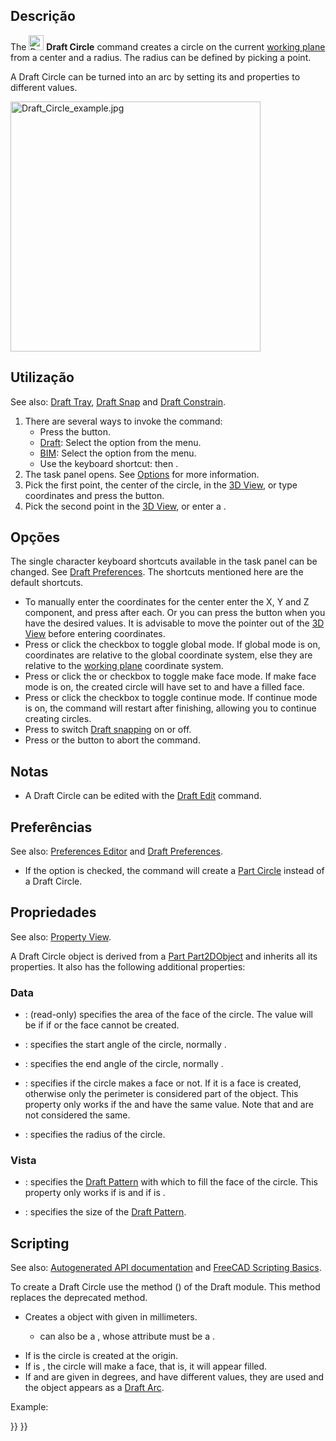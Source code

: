 <languages/>

<div class="mw-translate-fuzzy">
{{Docnav
|[[Draft_Arc_3Points/pt-br|Arco 3Pontos]]
|[[Draft_Ellipse/pt-br|Elipse]]
|[[Draft_Workbench/pt-br|Draft]]
|IconL=Draft_Arc_3Points.svg
|IconR=Draft_Ellipse.svg
|IconC=Workbench_Draft.svg
}}
</div>

{{GuiCommand
|Name=Draft Circle
|MenuLocation=Drafting → Circle<br>2D Drafting → Circle
|Workbenches=[[Draft_Workbench|Draft]], [[BIM_Workbench|BIM]]
|Shortcut={{KEY|C}} {{KEY|I}}
|Version=0.7
|SeeAlso=[[Draft_Arc|Draft Arc]], [[Draft_Arc_3Points|Draft Arc 3Points]]
}}

<span id="Description"></span>
==Descrição== 

The [[Image:Draft_Circle.svg|24px]] '''Draft Circle''' command creates a circle on the current [[Draft_SelectPlane|working plane]] from a center and a radius. The radius can be defined by picking a point.

A Draft Circle can be turned into an arc by setting its {{PropertyData|First Angle}} and {{PropertyData|Last Angle}} properties to different values.

[[Image:Draft_Circle_example.jpg|400px]]
{{Caption|Circle defined by two points, center and radius}}

<span id="Usage"></span>
==Utilização== 

See also: [[Draft_Tray|Draft Tray]], [[Draft_Snap|Draft Snap]] and [[Draft_Constrain|Draft Constrain]].

# There are several ways to invoke the command:
#* Press the {{Button|[[Image:Draft_Circle.svg|16px]] [[Draft_Circle|Circle]]}} button.
#* [[Draft_Workbench|Draft]]: Select the {{MenuCommand|Drafting → [[Image:Draft_Circle.svg|16px]] Circle}} option from the menu.
#* [[BIM_Workbench|BIM]]: Select the {{MenuCommand|2D Drafting → [[Image:Draft_Circle.svg|16px]] Circle}} option from the menu.
#* Use the keyboard shortcut: {{KEY|C}} then {{KEY|I}}.
# The {{MenuCommand|Circle}} task panel opens. See [[#Options|Options]] for more information.
# Pick the first point, the center of the circle, in the [[3D_View|3D View]], or type coordinates and press the {{Button|[[Image:Draft_AddPoint.svg|16px]] Enter Point}} button.
# Pick the second point in the [[3D_View|3D View]], or enter a {{MenuCommand|Radius}}.

<span id="Options"></span>
==Opções==

The single character keyboard shortcuts available in the task panel can be changed. See [[Draft_Preferences|Draft Preferences]]. The shortcuts mentioned here are the default shortcuts.

* To manually enter the coordinates for the center enter the X, Y and Z component, and press {{KEY|Enter}} after each. Or you can press the {{Button|[[Image:Draft_AddPoint.svg|16px]] Enter Point}} button when you have the desired values. It is advisable to move the pointer out of the [[3D_View|3D View]] before entering coordinates.
* Press {{KEY|G}} or click the {{MenuCommand|Global}} checkbox to toggle global mode. If global mode is on, coordinates are relative to the global coordinate system, else they are relative to the [[Draft_SelectPlane|working plane]] coordinate system.
* Press {{KEY|F}} or click the {{MenuCommand|Filled}}{{VersionNoteMinus|1.0}} or {{MenuCommand|Make face}}{{VersionNote|1.1}} checkbox to toggle make face mode. If make face mode is on, the created circle will have {{PropertyData|Make Face}} set to {{TRUE}} and have a filled face.
* Press {{KEY|N}} or click the {{MenuCommand|Continue}} checkbox to toggle continue mode. If continue mode is on, the command will restart after finishing, allowing you to continue creating circles.
* Press {{KEY|S}} to switch [[Draft_Snap|Draft snapping]] on or off.
* Press {{KEY|Esc}} or the {{Button|Close}} button to abort the command.

<span id="Notes"></span>
==Notas==

* A Draft Circle can be edited with the [[Draft_Edit|Draft Edit]] command.

<span id="Preferences"></span>
==Preferências==

See also: [[Preferences_Editor|Preferences Editor]] and [[Draft_Preferences|Draft Preferences]].

* If the {{MenuCommand|Edit → Preferences → Draft → General → Create Part primitives if possible}} option is checked, the command will create a [[Part_Circle|Part Circle]] instead of a Draft Circle.

<span id="Properties"></span>
==Propriedades==

See also: [[Property_View|Property View]].

A Draft Circle object is derived from a [[Part_Part2DObject|Part Part2DObject]] and inherits all its properties. It also has the following additional properties:

===Data===

{{TitleProperty|Draft}}

* {{PropertyData|Area|Area}}: (read-only) specifies the area of the face of the circle. The value will be {{value|0.0}} if {{PropertyData|Make Face}} if {{FALSE}} or the face cannot be created.
* {{PropertyData|First Angle|Angle}}: specifies the start angle of the circle, normally {{value|0&#176;}}.
* {{PropertyData|Last Angle|Angle}}: specifies the end angle of the circle, normally {{value|0&#176;}}.
* {{PropertyData|Make Face|Bool}}: specifies if the circle makes a face or not. If it is {{TRUE}} a face is created, otherwise only the perimeter is considered part of the object. This property only works if the {{PropertyData|First Angle}} and {{PropertyData|Last Angle}} have the same value. Note that {{value|0&#176;}} and {{value|360&#176;}} are not considered the same.
* {{PropertyData|Radius|Length}}: specifies the radius of the circle.

<span id="View"></span>
===Vista===

{{TitleProperty|Draft}}

* {{PropertyView|Pattern|Enumeration}}: specifies the [[Draft_Pattern|Draft Pattern]] with which to fill the face of the circle. This property only works if {{PropertyData|Make Face}} is {{TRUE}} and if {{PropertyView|Display Mode}} is {{value|Flat Lines}}.
* {{PropertyView|Pattern Size|Float}}: specifies the size of the [[Draft_Pattern|Draft Pattern]].

==Scripting==

See also: [https://freecad.github.io/SourceDoc/ Autogenerated API documentation] and [[FreeCAD Scripting Basics|FreeCAD Scripting Basics]].

To create a Draft Circle use the {{incode|make_circle}} method ({{Version|0.19}}) of the Draft module. This method replaces the deprecated {{incode|makeCircle}} method.

{{Code|code=
circle = make_circle(radius, placement=None, face=None, startangle=None, endangle=None, support=None)
circle = make_circle(Part.Edge, placement=None, face=None, startangle=None, endangle=None, support=None)
}}

* Creates a {{incode|circle}} object with given {{incode|radius}} in millimeters.
** {{incode|radius}} can also be a {{incode|Part.Edge}}, whose {{incode|Curve}} attribute must be a {{incode|Part.Circle}}.
* If {{incode|placement}} is {{incode|None}} the circle is created at the origin.
* If {{incode|face}} is {{incode|True}}, the circle will make a face, that is, it will appear filled.
* If {{incode|startangle}} and {{incode|endangle}} are given in degrees, and have different values, they are used and the object appears as a [[Draft Arc|Draft Arc]].

Example:
{{Code|code=
import FreeCAD as App
import Draft

doc = App.newDocument()

circle1 = Draft.make_circle(200)

zaxis = App.Vector(0, 0, 1)
p2 = App.Vector(1000, 1000, 0)
place2 = App.Placement(p2, App.Rotation(zaxis, 0))
circle2 = Draft.make_circle(500, placement=place2)

p3 = App.Vector(-1000, -1000, 0)
place3 = App.Placement(p3, App.Rotation(zaxis, 0))
circle3 = Draft.make_circle(750, placement=place3)

doc.recompute()
}}


<div class="mw-translate-fuzzy">
{{Docnav
|[[Draft_Arc_3Points/pt-br|Arco 3Pontos]]
|[[Draft_Ellipse/pt-br|Elipse]]
|[[Draft_Workbench/pt-br|Draft]]
|IconL=Draft_Arc_3Points.svg
|IconR=Draft_Ellipse.svg
|IconC=Workbench_Draft.svg
}}
</div>

{{Draft Tools navi{{#translation:}}}}
{{Userdocnavi{{#translation:}}}}
